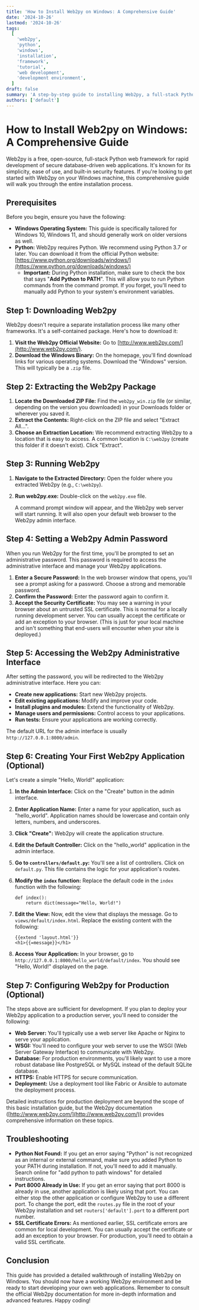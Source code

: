 ```yaml
---
title: 'How to Install Web2py on Windows: A Comprehensive Guide'
date: '2024-10-26'
lastmod: '2024-10-26'
tags:
  [
    'web2py',
    'python',
    'windows',
    'installation',
    'framework',
    'tutorial',
    'web development',
    'development environment',
  ]
draft: false
summary: 'A step-by-step guide to installing Web2py, a full-stack Python web framework, on Windows operating systems. Learn how to download, configure, and run Web2py smoothly on your Windows machine.'
authors: ['default']
---
```


# How to Install Web2py on Windows: A Comprehensive Guide

Web2py is a free, open-source, full-stack Python web framework for rapid development of secure database-driven web applications. It's known for its simplicity, ease of use, and built-in security features. If you're looking to get started with Web2py on your Windows machine, this comprehensive guide will walk you through the entire installation process.

## Prerequisites

Before you begin, ensure you have the following:

- **Windows Operating System:** This guide is specifically tailored for Windows 10, Windows 11, and should generally work on older versions as well.
- **Python:** Web2py requires Python. We recommend using Python 3.7 or later. You can download it from the official Python website: [https://www.python.org/downloads/windows/](https://www.python.org/downloads/windows/)
  - **Important:** During Python installation, make sure to check the box that says "**Add Python to PATH**". This will allow you to run Python commands from the command prompt. If you forget, you'll need to manually add Python to your system's environment variables.

## Step 1: Downloading Web2py

Web2py doesn't require a separate installation process like many other frameworks. It's a self-contained package. Here's how to download it:

1.  **Visit the Web2py Official Website:** Go to [http://www.web2py.com/](http://www.web2py.com/).
2.  **Download the Windows Binary:** On the homepage, you'll find download links for various operating systems. Download the "Windows" version. This will typically be a `.zip` file.

## Step 2: Extracting the Web2py Package

1.  **Locate the Downloaded ZIP File:** Find the `web2py_win.zip` file (or similar, depending on the version you downloaded) in your Downloads folder or wherever you saved it.
2.  **Extract the Contents:** Right-click on the ZIP file and select "Extract All...".
3.  **Choose an Extraction Location:** We recommend extracting Web2py to a location that is easy to access. A common location is `C:\web2py` (create this folder if it doesn't exist). Click "Extract".

## Step 3: Running Web2py

1.  **Navigate to the Extracted Directory:** Open the folder where you extracted Web2py (e.g., `C:\web2py`).
2.  **Run web2py.exe:** Double-click on the `web2py.exe` file.

    A command prompt window will appear, and the Web2py web server will start running. It will also open your default web browser to the Web2py admin interface.

## Step 4: Setting a Web2py Admin Password

When you run Web2py for the first time, you'll be prompted to set an administrative password. This password is required to access the administrative interface and manage your Web2py applications.

1.  **Enter a Secure Password:** In the web browser window that opens, you'll see a prompt asking for a password. Choose a strong and memorable password.
2.  **Confirm the Password:** Enter the password again to confirm it.
3.  **Accept the Security Certificate:** You may see a warning in your browser about an untrusted SSL certificate. This is normal for a locally running development server. You can usually accept the certificate or add an exception to your browser. (This is just for your local machine and isn't something that end-users will encounter when your site is deployed.)

## Step 5: Accessing the Web2py Administrative Interface

After setting the password, you will be redirected to the Web2py administrative interface. Here you can:

- **Create new applications:** Start new Web2py projects.
- **Edit existing applications:** Modify and improve your code.
- **Install plugins and modules:** Extend the functionality of Web2py.
- **Manage users and permissions:** Control access to your applications.
- **Run tests:** Ensure your applications are working correctly.

The default URL for the admin interface is usually `http://127.0.0.1:8000/admin`.

## Step 6: Creating Your First Web2py Application (Optional)

Let's create a simple "Hello, World!" application:

1.  **In the Admin Interface:** Click on the "Create" button in the admin interface.
2.  **Enter Application Name:** Enter a name for your application, such as "hello_world". Application names should be lowercase and contain only letters, numbers, and underscores.
3.  **Click "Create":** Web2py will create the application structure.
4.  **Edit the Default Controller:** Click on the "hello_world" application in the admin interface.
5.  **Go to `controllers/default.py`:** You'll see a list of controllers. Click on `default.py`. This file contains the logic for your application's routes.

6.  **Modify the `index` function:** Replace the default code in the `index` function with the following:

    ```plaintext
    def index():
        return dict(message="Hello, World!")
    ```

7.  **Edit the View:** Now, edit the view that displays the message. Go to `views/default/index.html`. Replace the existing content with the following:

    ```plaintext
    {{extend 'layout.html'}}
    <h1>{{=message}}</h1>
    ```

8.  **Access Your Application:** In your browser, go to `http://127.0.0.1:8000/hello_world/default/index`. You should see "Hello, World!" displayed on the page.

## Step 7: Configuring Web2py for Production (Optional)

The steps above are sufficient for development. If you plan to deploy your Web2py application to a production server, you'll need to consider the following:

- **Web Server:** You'll typically use a web server like Apache or Nginx to serve your application.
- **WSGI:** You'll need to configure your web server to use the WSGI (Web Server Gateway Interface) to communicate with Web2py.
- **Database:** For production environments, you'll likely want to use a more robust database like PostgreSQL or MySQL instead of the default SQLite database.
- **HTTPS:** Enable HTTPS for secure communication.
- **Deployment:** Use a deployment tool like Fabric or Ansible to automate the deployment process.

Detailed instructions for production deployment are beyond the scope of this basic installation guide, but the Web2py documentation ([http://www.web2py.com/](http://www.web2py.com/)) provides comprehensive information on these topics.

## Troubleshooting

- **Python Not Found:** If you get an error saying "Python" is not recognized as an internal or external command, make sure you added Python to your PATH during installation. If not, you'll need to add it manually. Search online for "add python to path windows" for detailed instructions.
- **Port 8000 Already in Use:** If you get an error saying that port 8000 is already in use, another application is likely using that port. You can either stop the other application or configure Web2py to use a different port. To change the port, edit the `routes.py` file in the root of your Web2py installation and set `routers['default'].port` to a different port number.
- **SSL Certificate Errors:** As mentioned earlier, SSL certificate errors are common for local development. You can usually accept the certificate or add an exception to your browser. For production, you'll need to obtain a valid SSL certificate.

## Conclusion

This guide has provided a detailed walkthrough of installing Web2py on Windows. You should now have a working Web2py environment and be ready to start developing your own web applications. Remember to consult the official Web2py documentation for more in-depth information and advanced features. Happy coding!
